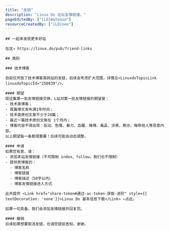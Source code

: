 ```yaml
---
title: "友链"
description: "Linux Do 论坛友情链接。"
pageEditedBy: ["[LD]WaYease"]
resourceCreatedBy: ["[LD]neo"]
---
```



<StandardLayout>

    ## 一起来发现更多好站

    在这→ https://linux.do/pub/friend-links

    ## 类别

    ### 技术博客

    目前仅开放了技术博客类网站的友链，后续会考虑扩大范围，详情见<LinuxdoTopicLink linuxdoTopicId="250839"/>。

    #### 期望
    现征集第一批友情链接交换，L站对第一批友情链接的期望是：
    - 技术类博客；
    - 首篇博文发布满1年时间；
    - 技术类原创文章不少于20篇；
    - 最近一篇技术原创文章在 1个月内；
    - 博客内容不得出现：反动、色情、暴力、血腥、赌博、毒品、涉黑、欺诈、侮辱他人等恶意内容。
    以上期望每一条都很重要！后续可能会动态调整。

    #### 申请
    如果您有意，请：
    - 添加本站友情链接（不可限制 index、follow，我们也不限制）
    - 提供贵博客的：
      - 博客名称
      - 博客链接
      - 博客描述（50字以内）
      - 博客友情链接进入方式

    此外提供 <Link href="share-token#通过-ac-token-获取-进阶" style={{ textDecoration: 'none'}}>Linux Do 基本信息下载</Link> ←点此。

    如果一切具备，我们会添加友情链接并回复您。

    #### 撤销
    后续如果想要取消友链，也请您提前告知，谢谢。

</StandardLayout>